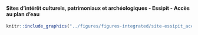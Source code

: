 #### Sites d’intérêt culturels, patrimoniaux et archéologiques - Essipit - Accès au plan d'eau {-}


<!-- -------------------------------------------------- -->

```r
knitr::include_graphics("../figures/figures-integrated/site-essipit_acces_eau.png")
```

<br>
